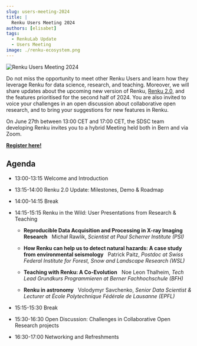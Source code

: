```yaml
---
slug: users-meeting-2024
title: |
  Renku Users Meeting 2024
authors: [elisabet]
tags:
  - RenkuLab Update
  - Users Meeting
image: ./renku-ecosystem.png
---
```


![Renku Users Meeting 2024](./renku_users_meeting.jpg)

Do not miss the opportunity to meet other Renku Users and learn how they leverage Renku for data science, research, and teaching. Moreover, we will share updates about the upcoming new version of Renku, [Renku 2.0](https://blog.renkulab.io/renku-2/), and the features prioritised for the second half of 2024. You are also invited to voice your challenges in an open discussion about collaborative open research, and to bring your suggestions for new features in Renku.

On June 27th between 13:00 CET and 17:00 CET, the SDSC team developing Renku invites you to a hybrid Meeting held both in Bern and via Zoom.

[**Register here!**](https://docs.google.com/forms/d/e/1FAIpQLSfI-dYL09s_A2RQkNikHT7-mSB63KgMQ_T5lm6k9lAtL1mS9A/viewform?usp=pp_url)

## Agenda

- 13:00-13:15 Welcome and Introduction
- 13:15-14:00 Renku 2.0 Update: Milestones, Demo & Roadmap
- 14:00-14:15 Break
- 14:15-15:15 Renku in the Wild: User Presentations from Research & Teaching

  - **Reproducible Data Acquisition and Processing in X-ray Imaging Research** &nbsp;
    Michał Rawlik, _Scientist at Paul Scherrer Institute (PSI)_

  - **How Renku can help us to detect natural hazards: A case study from environmental seismology** &nbsp;
    Patrick Paitz, _Postdoc at Swiss Federal Institute for Forest, Snow and Landscape Research (WSL)_

  - **Teaching with Renku: A Co-Evolution** &nbsp;
    Noe Leon Thalheim, _Tech Lead Grundkurs Programmieren at Berner Fachhochschule (BFH)_

  - **Renku in astronomy** &nbsp;
    Volodymyr Savchenko, _Senior Data Scientist & Lecturer at École Polytechnique Fédérale de Lausanne (EPFL)_

- 15:15-15:30 Break
- 15:30-16:30 Open Discussion: Challenges in Collaborative Open Research projects
- 16:30-17:00 Networking and Refreshments
